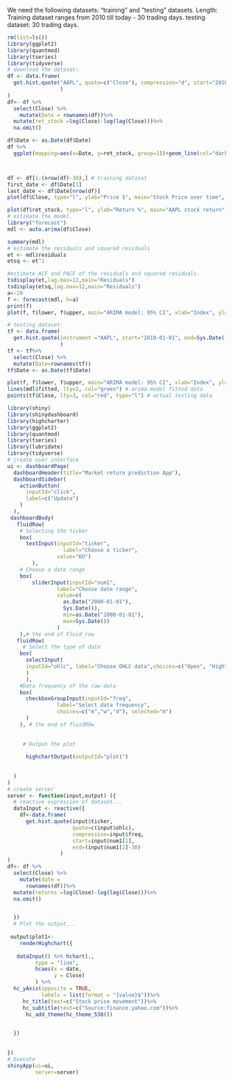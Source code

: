 We need the following datasets: 
"training" and "testing" datasets. 
Length: 
Training dataset ranges from 2010 till today - 30 trading days. 
testing dataset: 30 trading days. 
```{r}
rm(list=ls())
library(ggplot2)
library(quantmod)
library(tseries)
library(tidyverse)
# download the dataset:
df <- data.frame(
  get.hist.quote("AAPL", quote=c("Close"), compression="d", start="2010-01-01", end=(Sys.Date()-30)
                 )
)
df<- df %>%
  select(Close) %>%
    mutate(Date = rownames(df))%>%
  mutate(ret_stock =log(Close)-log(lag(Close)))%>%
  na.omit()

df$Date <- as.Date(df$Date)
df %>%
  ggplot(mapping=aes(x=Date, y=ret_stock, group=1))+geom_line(col="darkblue")+geom_point(col="red")+ scale_x_date(date_labels="%Y-%m")



df <- df[1:(nrow(df)-30),] # training dataset
first_date <- df$Date[1]
last_date <- df$Date[nrow(df)]
plot(df$Close, type="l", ylab="Price $", main="Stock Price over time", col="darkblue")

plot(df$ret_stock, type="l", ylab="Return %", main="AAPL stock return")
# estimate the model. 
library("forecast")
mdl <- auto.arima(df$Close)
```


```{r}
summary(mdl)
# estimate the residuals and squared residuals
et <- mdl$residuals
etsq <- et^2

#estimate ACF and PACF of the residuals and squared residuals.
tsdisplay(et,lag.max=12,main="Residuals")
tsdisplay(etsq,lag.max=12,main="Residuals")
a<-20
f <- forecast(mdl, h=a)
print(f)
plot(f, f$lower, f$upper, main="ARIMA model: 95% CI", xlab="Index", ylab="Stock price $")


```


```{r}
# testing dataset: 
tf <- data.frame(
  get.hist.quote(instrument ="AAPL", start="2010-01-01", end=Sys.Date(), quote=c("Close"), compression="d")
                 )
tf <- tf%>%
  select(Close) %>%
  mutate(Date=rownames(tf)) 
tf$Date <- as.Date(tf$Date)
```

```{r}
plot(f, f$lower, f$upper, main="ARIMA model: 95% CI", xlab="Index", ylab="Stock price", ylim=c(min(tf$Close),max(tf$Close)))
lines(mdl$fitted, lty=2, col="green") # arima model fitted data
points(tf$Close, lty=3, col="red", type="l") # actual testing data 
```

```{r}
library(shiny)
library(shinydashboard)
library(highcharter)
library(ggplot2)
library(quantmod)
library(tseries)
library(lubridate)
library(tidyverse)
# create user interface
ui <- dashboardPage(
  dashboardHeader(title="Market return prediction App"), 
  dashboardSidebar(
    actionButton(
      inputId="click",
      label=c("Update")
    )
  ),
 dashboardBody(
   fluidRow(
    # Selecting the ticker 
    box(
      textInput(inputId="ticker", 
                  label="Choose a ticker", 
                value="KO")
        ),
    # Choose a date range
    box(
        sliderInput(inputId="num1",
                label="Choose date range", 
                value=c(
                  as.Date("2000-01-01"),
                  Sys.Date()), 
                  min=as.Date("2000-01-01"), 
                  max=Sys.Date())
                )
    ),# the end of Fluid row
   fluidRow(
     # Select the type of data
    box(
      selectInput(
      inputId="ohlc", label="Choose OHLC data",choices=c("Open", "High", "Low","Close"),selected=c("Close")
      )
      ),
    #Data frequency of the raw data
    box(
      checkboxGroupInput(inputId="freq",
                label="Select data frequency", 
                choices=c("m","w","d"), selected="m")
      )
    ), # the end of fluidROw 
     
    
     # Output the plot     
    
      highchartOutput(outputId="plot1")
      
    
  )
)
# create server 
server <- function(input,output) ({
  # reactive expression of dataset...
  dataInput <- reactive({
    df<-data.frame(
      get.hist.quote(input$ticker, 
                     quote=c(input$ohlc), 
                     compression=input$freq, 
                     start=input$num1[1], 
                     end=(input$num1[2]-30)
                 )
)
df<- df %>%
  select(Close) %>%
    mutate(date =
      rownames(df))%>%
  mutate(returns =log(Close)-log(lag(Close)))%>%
  na.omit()


  })
  # Plot the output...
 
 output$plot1<- 
    renderHighchart({
    
   dataInput() %>% hchart(., 
         type = "line", 
         hcaes(x = date, 
               y = Close)
         ) %>% 
  hc_yAxis(opposite = TRUE,
           labels = list(format = "{value}$"))%>%
     hc_title(text=c("Stock price movement"))%>%
     hc_subtitle(text=c("Source:finance.yahoo.com"))%>%
      hc_add_theme(hc_theme_538())

     
  })
 
 
})
# Execute
shinyApp(ui=ui, 
         server=server)
```

